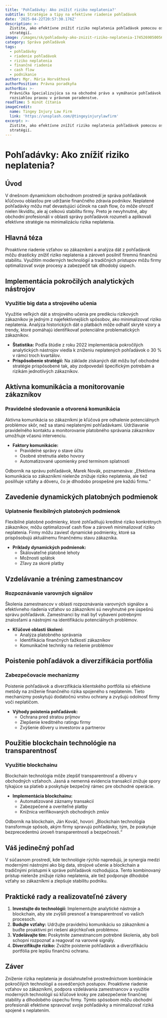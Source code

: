 ```yaml
---
title: 'Pohľadávky: Ako znížiť riziko neplatenia?'
subtitle: Stratégie a tipy na efektívne riadenie pohľadávok
date: '2025-04-22T20:57:30.176Z'
description: >-
  Zistite, ako efektívne znížiť riziko neplatenia pohľadávok pomocou osvedčených
  stratégií.
image: /images/sk/pohladavky-ako-znizit-riziko-neplatenia-1745269050056.jpg
category: Správa pohľadávok
tags:
  - pohľadávky
  - riadenie pohľadávok
  - riziko neplatenia
  - finančné riadenie
  - cash flow
  - podnikanie
author: Mgr. Mária Horváthová
authorPosition: Právna poradkyňa
authorBio: >-
  Právnička špecializujúca sa na obchodné právo a vymáhanie pohľadávok s
  rozsiahlou praxou v právnom poradenstve.
readTime: 5 minút čítania
imageCredit:
  name: Tingey Injury Law Firm
  link: 'https://unsplash.com/@tingeyinjurylawfirm'
excerpt: >-
  Zistite, ako efektívne znížiť riziko neplatenia pohľadávok pomocou osvedčených
  stratégií.
---
```

# Pohľadávky: Ako znížiť riziko neplatenia?

## Úvod

V dnešnom dynamickom obchodnom prostredí je správa pohľadávok kľúčovou oblasťou pre udržanie finančného zdravia podnikov. Neplatené pohľadávky môžu mať devastujúci účinok na cash flow, čo môže ohroziť nielen likviditu, ale aj celkovú stabilitu firmy. Preto je nevyhnutné, aby obchodní profesionáli v oblasti správy pohľadávok rozumeli a aplikovali efektívne stratégie na minimalizáciu rizika neplatenia.

## Hlavná téza

Proaktívne riadenie vzťahov so zákazníkmi a analýza dát z pohľadávok môžu drasticky znížiť riziko neplatenia a zároveň posilniť firemnú finančnú stabilitu. Využitím moderných technológií a tradičných prístupov môžu firmy optimalizovať svoje procesy a zabezpečiť tak dlhodobý úspech.

## Implementácia pokročilých analytických nástrojov

### Využitie big data a strojového učenia

Využitie veľkých dát a strojového učenia pre predikciu rizikových zákazníkov je jedným z najefektívnejších spôsobov, ako minimalizovať riziko neplatenia. Analýza historických dát o platbách môže odhaliť skryté vzory a trendy, ktoré pomáhajú identifikovať potenciálne problematických zákazníkov.

- **Štatistika:** Podľa štúdie z roku 2022 implementácia pokročilých analytických nástrojov viedla k zníženiu neplatených pohľadávok o 30 % v rámci troch kvartálov.
- **Prispôsobenie stratégií:** Na základe získaných dát môžu byť obchodné stratégie prispôsobené tak, aby zodpovedali špecifickým potrebám a rizikám jednotlivých zákazníkov.

## Aktívna komunikácia a monitorovanie zákazníkov

### Pravidelné sledovanie a otvorená komunikácia

Aktívna komunikácia so zákazníkmi je kľúčová pre odhalenie potenciálnych problémov skôr, než sa stanú neplatenými pohľadávkami. Udržiavanie pravidelného kontaktu a monitorovanie platobného správania zákazníkov umožňuje včasnú intervenciu.

- **Faktory komunikácie:**
  - Pravidelné správy o stave účtu
  - Osobné stretnutia alebo hovory
  - Automatizované upomienky pred termínom splatnosti

Odborník na správu pohľadávok, Marek Novák, poznamenáva: „Efektívna komunikácia so zákazníkmi nielenže znižuje riziko neplatenia, ale tiež posilňuje vzťahy a dôveru, čo je dlhodobo prospešné pre každú firmu.“

## Zavedenie dynamických platobných podmienok

### Uplatnenie flexibilných platobných podmienok

Flexibilné platobné podmienky, ktoré zohľadňujú kreditné riziko konkrétnych zákazníkov, môžu optimalizovať cash flow a zároveň minimalizovať riziko neplatenia. Firmy môžu zaviesť dynamické podmienky, ktoré sa prispôsobujú aktuálnemu finančnému stavu zákazníka.

- **Príklady dynamických podmienok:**
  - Škálovateľné platobné lehoty
  - Možnosti splátok
  - Zľavy za skoré platby

## Vzdelávanie a tréning zamestnancov

### Rozpoznávanie varovných signálov

Školenia zamestnancov v oblasti rozpoznávania varovných signálov a efektívneho riadenia vzťahov so zákazníkmi sú nevyhnutné pre úspešnú správu pohľadávok. Zamestnanci by mali byť vybavení potrebnými znalosťami a nástrojmi na identifikáciu potenciálnych problémov.

- **Kľúčové oblasti školení:**
  - Analýza platobného správania
  - Identifikácia finančných ťažkostí zákazníkov
  - Komunikačné techniky na riešenie problémov

## Poistenie pohľadávok a diverzifikácia portfólia

### Zabezpečovacie mechanizmy

Poistenie pohľadávok a diverzifikácia klientského portfólia sú efektívne metódy na zníženie finančného rizika spojeného s neplatením. Tieto mechanizmy poskytujú dodatočnú vrstvu ochrany a zvyšujú odolnosť firmy voči neplatičom.

- **Výhody poistenia pohľadávok:**
  - Ochrana pred stratou príjmov
  - Zlepšenie kreditného ratingu firmy
  - Zvýšenie dôvery u investorov a partnerov

## Použitie blockchain technológie na transparentnosť

### Využitie blockchainu

Blockchain technológia môže zlepšiť transparentnosť a dôveru v obchodných vzťahoch. Jasná a nemenná evidencia transakcií znižuje spory týkajúce sa platieb a poskytuje bezpečný rámec pre obchodné operácie.

- **Implementácia blockchainu:**
  - Automatizované záznamy transakcií
  - Zabezpečené a overiteľné platby
  - Knižnica verifikovaných obchodných zmlúv

Odborník na blockchain, Ján Kováč, hovorí: „Blockchain technológia transformuje spôsob, akým firmy spravujú pohľadávky, tým, že poskytuje bezprecedentnú úroveň transparentnosti a bezpečnosti.“

## Váš jedinečný pohľad

V súčasnom prostredí, kde technológie rýchlo napredujú, je synergia medzi modernými nástrojmi ako big data, strojové učenie a blockchain a tradičnými prístupmi k správe pohľadávok rozhodujúca. Tento kombinovaný prístup nielenže znižuje riziko neplatenia, ale tiež podporuje dlhodobé vzťahy so zákazníkmi a zlepšuje stabilitu podniku.

## Praktické rady a realizovateľné závery

1. **Investujte do technológií:** Implementujte analytické nástroje a blockchain, aby ste zvýšili presnosť a transparentnosť vo vašich procesoch.
2. **Budujte vzťahy:** Udržujte pravidelnú komunikáciu so zákazníkmi a buďte proaktívni pri riešení akýchkoľvek problémov.
3. **Vzdelávajte tím:** Poskytnite zamestnancom potrebné školenia, aby boli schopní rozpoznať a reagovať na varovné signály.
4. **Diverzifikujte riziko:** Zvážte poistenie pohľadávok a diverzifikáciu portfólia pre lepšiu finančnú ochranu.

## Záver

Zníženie rizika neplatenia je dosiahnuteľné prostredníctvom kombinácie pokročilých technológií a osvedčených postupov. Proaktívne riadenie vzťahov so zákazníkmi, podpora vzdelávania zamestnancov a využitie moderných technológií sú kľúčové kroky pre zabezpečenie finančnej stability a dlhodobého úspechu firmy. Týmto spôsobom môžu obchodní profesionáli efektívne spravovať svoje pohľadávky a minimalizovať riziká spojené s neplatením.
